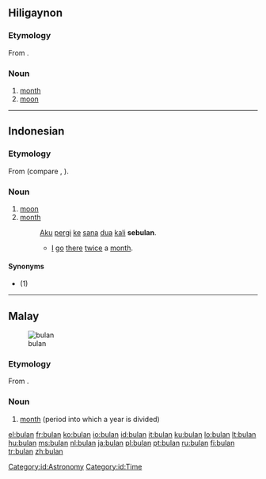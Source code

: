 ==Hiligaynon==

===Etymology===
From {{proto|Oceanic|lang=hil}}.

===Noun===
{{hil-noun|búlan}}

# [[month]]
# [[moon]]

----

==Indonesian==

===Etymology===
From {{proto|Oceanic|lang=id}} (compare {{etyl|ch|-}} {{term|pulan|lang=ch}}, {{etyl|fj|-}} {{term|vula|lang=fj}}).

===Noun===
{{infl|id|noun}}

# [[moon]]
# [[month]]
#: [[aku|Aku]] [[pergi]] [[ke]] [[sana]] [[dua]] [[kali]] '''sebulan'''.
#:* [[I]] [[go]] [[there]] [[twice]] a [[month]].

====Synonyms====
* {{l|id|rembulan}} (1)

[[Category:id:Astronomy]]
[[Category:id:Time]]

----

==Malay==
{{wikipedia|lang=ms}}
[[Image:Full Moon Luc Viatour.jpg|thumb|bulan]]
===Etymology===
From {{proto|Oceanic|lang=ms}}.

===Noun===
{{infl|ms|noun}}

# [[month]] (period into which a year is divided)

{{tbot entry|Malay|month|2009|October|ms}}

[[el:bulan]]
[[fr:bulan]]
[[ko:bulan]]
[[io:bulan]]
[[id:bulan]]
[[it:bulan]]
[[ku:bulan]]
[[lo:bulan]]
[[lt:bulan]]
[[hu:bulan]]
[[ms:bulan]]
[[nl:bulan]]
[[ja:bulan]]
[[pl:bulan]]
[[pt:bulan]]
[[ru:bulan]]
[[fi:bulan]]
[[tr:bulan]]
[[zh:bulan]]